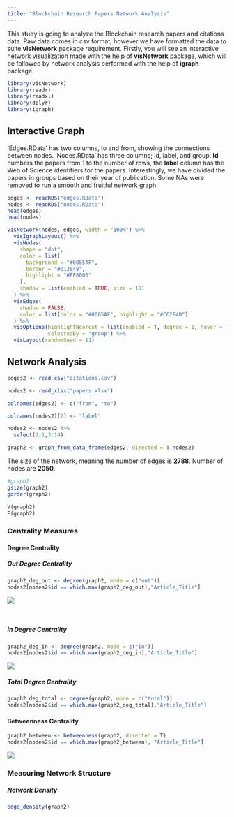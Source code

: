 ---
title: "Blockchain Research Papers Network Analysis"
---

This study is going to analyze the Blockchain research papers and citations data. Raw data comes in csv format, however we have formatted the data to suite **visNetwork** package requirement. Firstly, you will see an interactive network visualization made with the help of **visNetwork** package, which will be followed by network analysis performed with the help of **igraph** package. 

```{r comment="", message=FALSE}
library(visNetwork)
library(readr)
library(readxl)
library(dplyr)
library(igraph)
```

## Interactive Graph

‘Edges.RData’ has two columns, to and from, showing the connections between nodes. ‘Nodes.RData’ has three columns; id, label, and group. **Id** numbers the papers from 1 to the number of rows, the **label** column has the Web of Science identifiers for the papers. Interestingly, we have divided the papers in groups based on their year of publication. Some NAs were removed to run a smooth and fruitful network graph.

```{r comment=""}
edges <- readRDS("edges.RData")
nodes <- readRDS("nodes.RData")
head(edges)
head(nodes)
```

```{r comment=""}
visNetwork(nodes, edges, width = "100%") %>%
  visIgraphLayout() %>%
  visNodes(
    shape = "dot",
    color = list(
      background = "#0085AF",
      border = "#013848",
      highlight = "#FF8000"
    ),
    shadow = list(enabled = TRUE, size = 10)
  ) %>%
  visEdges(
    shadow = FALSE,
    color = list(color = "#0085AF", highlight = "#C62F4B")
  ) %>%
  visOptions(highlightNearest = list(enabled = T, degree = 1, hover = T),
             selectedBy = "group") %>% 
  visLayout(randomSeed = 11)
```

## Network Analysis

```{r comment=""}
edges2 <- read_csv("citations.csv")

nodes2 <- read_xlsx("papers.xlsx")

colnames(edges2) <- c("from", "to")

colnames(nodes2)[2] <- "label"

nodes2 <- nodes2 %>%
  select(2,1,3:14)

graph2 <- graph_from_data_frame(edges2, directed = T,nodes2)
```
The size of the network, meaning the number of edges is **2788**. Number of nodes are **2050**.

```{r comment=""}
#graph2
gsize(graph2) 
gorder(graph2) 

V(graph2) 
E(graph2)
```

### Centrality Measures

#### Degree Centrality

##### Out Degree Centrality

```{r comment=""}
graph2_deg_out <- degree(graph2, mode = c("out"))
nodes2[nodes2$id == which.max(graph2_deg_out),"Article_Title"]
```

![](pic1.png)

<br>

##### In Degree Centrality

```{r comment=""}
graph2_deg_in <- degree(graph2, mode = c("in"))
nodes2[nodes2$id == which.max(graph2_deg_in),"Article_Title"]
```

![](pic2.png)
<br>

##### Total Degree Centrality

```{r comment=""}
graph2_deg_total <- degree(graph2, mode = c("total"))
nodes2[nodes2$id == which.max(graph2_deg_total),"Article_Title"]
```

#### Betweenness Centrality

```{r comment=""}
graph2_between <- betweenness(graph2, directed = T)
nodes2[nodes2$id == which.max(graph2_between), "Article_Title"]
```

![](pic3.png)
<br>

### Measuring Network Structure

##### Network Density
```{r comment=""}
edge_density(graph2)
```


